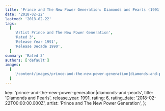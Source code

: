 ```yaml
---
title: 'Prince and The New Power Generation: Diamonds and Pearls (1991)'
date: '2018-02-22'
lastmod: '2018-02-22'
tags:
  [
    'Artist Prince and The New Power Generation',
    'Rated 3',
    'Release Year 1991',
    'Release Decade 1990',
  ]
summary: 'Rated 3'
authors: ['default']
images:
  [
    '/content/images/prince-and-the-new-power-generation|diamonds-and-pearls.jpg',
  ]
---
```


  key: 'prince-and-the-new-power-generation|diamonds-and-pearls',
  title: 'Diamonds and Pearls',
  release_year: 1991,
  rating: 6,
  rating_date: '2018-02-22T00:00:00.000Z',
  artist: 'Prince and The New Power Generation',
};

<MusicRating data={data} />
